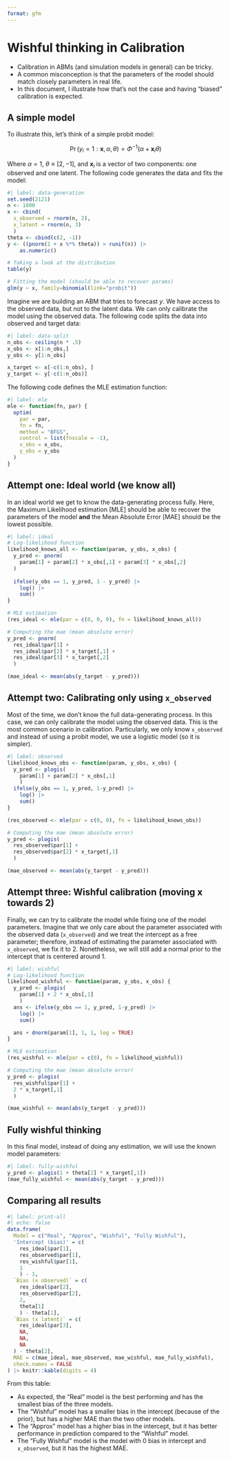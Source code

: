 ```yaml
---
format: gfm
---
```


# Wishful thinking in Calibration

- Calibration in ABMs (and simulation models in general) can be tricky.
- A common misconception is that the parameters of the model should match closely parameters in real life.
- In this document, I illustrate how that's not the case and having "biased" calibration is expected.

## A simple model

To illustrate this, let's think of a simple probit model:

$$
\Pr(y_i = 1: \mathbf{x}, \alpha, \theta) = \Phi^{-1}\left(\alpha + \mathbf{x}_i\theta\right)
$$

Where $\alpha = 1$, $\theta \equiv [2, -1]$, and $\mathbf{x}_i$ is a vector of two components: one observed and one latent. The following code generates the data and fits the model: 

```r
#| label: data-generation
set.seed(2121)
n <- 1000
x <- cbind(
  x_observed = rnorm(n, 2),
  x_latent = rnorm(n, 3)
  )
theta <- cbind(c(2, -1))
y <- ((pnorm(1 + x %*% theta)) > runif(n)) |>
    as.numeric()

# Taking a look at the distribution
table(y)

# Fitting the model (should be able to recover params)
glm(y ~ x, family=binomial(link="probit"))
```

Imagine we are building an ABM that tries to forecast $y$. We have access to the observed data, but not to the latent data. We can only calibrate the model using the observed data. The following code splits the data into observed and target data:

```r
#| label: data-split
n_obs <- ceiling(n * .5)
x_obs <- x[1:n_obs,]
y_obs <- y[1:n_obs]

x_target <- x[-c(1:n_obs), ]
y_target <- y[-c(1:n_obs)]
```

The following code defines the MLE estimation function:

```r
#| label: mle
mle <- function(fn, par) {
  optim(
    par = par, 
    fn = fn,
    method = "BFGS",
    control = list(fnscale = -1),
    x_obs = x_obs,
    y_obs = y_obs 
  )
}
```

## Attempt one: Ideal world (we know all)

In an ideal world we get to know the data-generating process fully. Here, the Maximum Likelihood estimation [MLE] should be able to recover the parameters of the model **and** the Mean Absolute Error [MAE] should be the lowest possible.

```r
#| label: ideal
# Log-likelihood function
likelihood_knows_all <- function(param, y_obs, x_obs) {
  y_pred <- pnorm(
    param[1] + param[2] * x_obs[,1] + param[3] * x_obs[,2]
  )
  
  ifelse(y_obs == 1, y_pred, 1 - y_pred) |>
    log() |>
    sum()
}

# MLE estimation
(res_ideal <- mle(par = c(0, 0, 0), fn = likelihood_knows_all))

# Computing the mae (mean absolute error)
y_pred <- pnorm(
  res_ideal$par[1] +
  res_ideal$par[2] * x_target[,1] +
  res_ideal$par[3] * x_target[,2]
  )

(mae_ideal <- mean(abs(y_target - y_pred)))
```

## Attempt two: Calibrating only using `x_observed`

Most of the time, we don't know the full data-generating process. In this case, we can only calibrate the model using the observed data. This is the most common scenario in calibration. Particularly, we only know `x_observed` and instead of using a probit model, we use a logistic model (so it is simpler).

```r
#| label: observed
likelihood_knows_obs <- function(param, y_obs, x_obs) {
  y_pred <- plogis(
    param[1] + param[2] * x_obs[,1]
    )
  ifelse(y_obs == 1, y_pred, 1-y_pred) |>
    log() |>
    sum()
}
```

```r
(res_observed <- mle(par = c(0, 0), fn = likelihood_knows_obs))

# Computing the mae (mean absolute error)
y_pred <- plogis(
  res_observed$par[1] +
  res_observed$par[2] * x_target[,1]
  )

(mae_observed <- mean(abs(y_target - y_pred)))
```

## Attempt three: Wishful calibration (moving x towards 2)

Finally, we can try to calibrate the model while fixing one of the model parameters. Imagine that we only care about the parameter associated with the observed data (`x_observed`) and we treat the intercept as a free parameter; therefore, instead of estimating the parameter associated with `x_observed`, we fix it to 2. Nonetheless, we will still add a normal prior to the intercept that is centered around 1.

```r
#| label: wishful
# Log-likelihood function
likelihood_wishful <- function(param, y_obs, x_obs) {
  y_pred <- plogis(
    param[1] + 2 * x_obs[,1]
    )
  ans <- ifelse(y_obs == 1, y_pred, 1-y_pred) |>
    log() |>
    sum()

  ans + dnorm(param[1], 1, 1, log = TRUE)
}

# MLE estimation
(res_wishful <- mle(par = c(0), fn = likelihood_wishful))

# Computing the mae (mean absolute error)
y_pred <- plogis(
  res_wishful$par[1] +
  2 * x_target[,1]
  )

(mae_wishful <- mean(abs(y_target - y_pred)))
```

## Fully wishful thinking

In this final model, instead of doing any estimation, we will use the known model parameters:

```r
#| label: fully-wishful
y_pred <- plogis(1 + theta[2] * x_target[,1])
(mae_fully_wishful <- mean(abs(y_target - y_pred)))
```

## Comparing all results

```r
#| label: print-all
#| echo: false
data.frame(
  Model = c("Real", "Approx", "Wishful", "Fully Wishful"),
  'Intercept (bias)' = c(
    res_ideal$par[1],
    res_observed$par[1],
    res_wishful$par[1],
    1
    ) - 1,
  `Bias (x observed)` = c(
    res_ideal$par[2],
    res_observed$par[2],
    2,
    theta[1]
    ) - theta[1],
  `Bias (x latent)` = c(
    res_ideal$par[3],
    NA,
    NA,
    NA
  ) - theta[2],
  MAE = c(mae_ideal, mae_observed, mae_wishful, mae_fully_wishful),
  check.names = FALSE
) |> knitr::kable(digits = 4)
```

From this table:

- As expected, the "Real" model is the best performing and has the smallest bias of the three models.
- The "Wishful" model has a smaller bias in the intercept (because of the prior), but has a higher MAE than the two other models.
- The "Approx" model has a higher bias in the intercept, but it has better performance in prediction compared to the "Wishful" model.
- The "Fully Wishful" model is the model with 0 bias in intercept and `x_observed`, but it has the highest MAE.